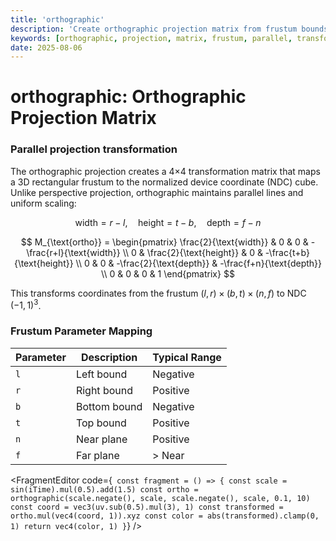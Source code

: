 ```yaml
---
title: 'orthographic'
description: 'Create orthographic projection matrix from frustum bounds'
keywords: [orthographic, projection, matrix, frustum, parallel, transform]
date: 2025-08-06
---
```



# orthographic: Orthographic Projection Matrix

### Parallel projection transformation

The orthographic projection creates a 4×4 transformation matrix that maps a 3D rectangular frustum to the normalized device coordinate (NDC) cube. Unlike perspective projection, orthographic maintains parallel lines and uniform scaling:

$$
\text{width} = r - l, \quad \text{height} = t - b, \quad \text{depth} = f - n
$$

$$
M_{\text{ortho}} = \begin{pmatrix}
\frac{2}{\text{width}} & 0 & 0 & -\frac{r+l}{\text{width}} \\
0 & \frac{2}{\text{height}} & 0 & -\frac{t+b}{\text{height}} \\
0 & 0 & -\frac{2}{\text{depth}} & -\frac{f+n}{\text{depth}} \\
0 & 0 & 0 & 1
\end{pmatrix}
$$

This transforms coordinates from the frustum $(l,r) \times (b,t) \times (n,f)$ to NDC $(-1,1)^3$.

### Frustum Parameter Mapping

| Parameter | Description  | Typical Range |
| --------- | ------------ | ------------- |
| `l`       | Left bound   | Negative      |
| `r`       | Right bound  | Positive      |
| `b`       | Bottom bound | Negative      |
| `t`       | Top bound    | Positive      |
| `n`       | Near plane   | Positive      |
| `f`       | Far plane    | > Near        |

<FragmentEditor
        code={`
const fragment = () => {
        const scale = sin(iTime).mul(0.5).add(1.5)
        const ortho = orthographic(scale.negate(), scale, scale.negate(), scale, 0.1, 10)
        const coord = vec3(uv.sub(0.5).mul(3), 1)
        const transformed = ortho.mul(vec4(coord, 1)).xyz
        const color = abs(transformed).clamp(0, 1)
        return vec4(color, 1)
}`}
/>
